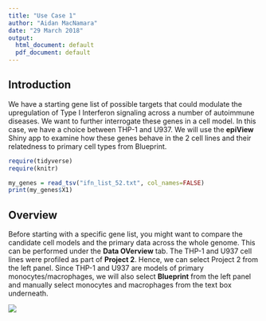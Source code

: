 ---
title: "Use Case 1"
author: "Aidan MacNamara"
date: "29 March 2018"
output:
  html_document: default
  pdf_document: default
---

## Introduction ##

We have a starting gene list of possible targets that could modulate the upregulation of Type I Interferon signaling across a number of autoimmune diseases. We want to further interrogate these genes in a cell model. In this case, we have a choice between THP-1 and U937. We will use the **epiView** Shiny app to examine how these genes behave in the 2 cell lines and their relatedness to primary cell types from Blueprint.

```{r echo=FALSE, message=FALSE, warning=FALSE}
require(tidyverse)
require(knitr)
```


```{r echo=FALSE, message=FALSE, warning=FALSE}
my_genes = read_tsv("ifn_list_52.txt", col_names=FALSE)
print(my_genes$X1)
```

## Overview ## 

Before starting with a specific gene list, you might want to compare the candidate cell models and the primary data across the whole genome. This can be performed under the **Data OVerview** tab. The THP-1 and U937 cell lines were profiled as part of **Project 2**. Hence, we can select Project 2 from the left panel. Since THP-1 and U937 are models of primary monocytes/macrophages, we will also select **Blueprint** from the left panel and manually select monocytes and macrophages from the text box underneath.

![](images/walkthrough_1.png)


